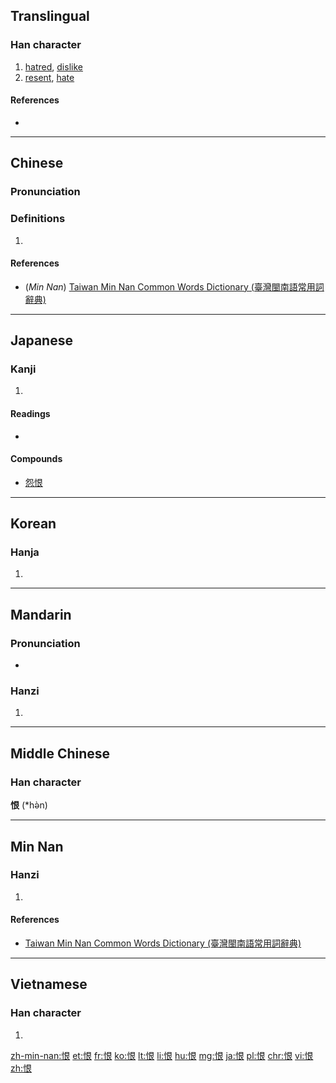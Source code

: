 ==Translingual==

===Han character===
{{Han char|rn=61|rad=心|as=06|sn=9|four=9703<sub>2</sub>|canj=心日女 (PAV)|ids=⿰[[忄]][[艮]]}}

# [[hatred]], [[dislike]]
# [[resent]], [[hate]]

====References====
* {{Han ref|kx=0385.090|dkj=10588|dj=0716.050|hdz=42299.030|uh=6068|ud=24680|bh=ABEB|bd=44011}}

----

==Chinese==
{{zh-hanzi-box|[[恅]]}}

===Pronunciation===
{{zh-pron
|m=dà
|c=han6
|h=hèn
|mn=hūn/hīn
|w=
|mc=
|oc=
|ma=|ma2=
|cat=n,v
}}

===Definitions===
{{zh-pos}}

# {{defn|Han|sort=心06}}

====References====
* (''Min Nan'') [http://twblg.dict.edu.tw/holodict_new/result_detail.jsp?n_no=4918&curpage=1&sample=%E6%81%A8&radiobutton=1&querytarget=1&limit=20&pagenum=1&rowcount=6 Taiwan Min Nan Common Words Dictionary (臺灣閩南語常用詞辭典)]

----

==Japanese==

===Kanji===
{{ja-kanji|grade=c|rs=心06}}

# {{defn|lang=ja|sort=心06}}

====Readings====
* {{ja-readings|on=[[こん]] (kon)|kun=[[うらむ]] (uramu), [[うらめしい]] (urameshii), [[うらみ]] (urami)}}

====Compounds====
* [[怨恨]]

----

==Korean==

===Hanja===
{{ko-hanja|hangeul=한|eumhun=한탄할 한|rv=han|mr=han|y=han}}

# {{defn|lang=ko|sort=心06}}

----

==Mandarin==

===Pronunciation===
* {{audio|Zh-hèn.ogg|Audio|lang=cmn}}

===Hanzi===
{{cmn-hanzi|pin=[[hèn]] ([[hen4]])|wg=hen<sup>4</sup>}}

# {{defn|lang=cmn|sort=心06}}

----

==Middle Chinese==
===Han character===
'''恨''' (*hə̀n)<!--asterisk indicates that this character appears more than four times in the Tang Dynasty corpus of literature-->

----

==Min Nan==

===Hanzi===
{{nan-hanzi|tlpa=hūn (hun<sup>7</sup>), hīn (hin<sup>7</sup>)}}

# {{defn|lang=nan|sort=心06}}

====References====
*[http://twblg.dict.edu.tw/holodict_new/result_detail.jsp?n_no=4918&curpage=1&sample=%E6%81%A8&radiobutton=1&querytarget=1&limit=20&pagenum=1&rowcount=6 Taiwan Min Nan Common Words Dictionary (臺灣閩南語常用詞辭典)]

----

==Vietnamese==

===Han character===
{{vi-hantu|[[hận]], [[giận]], [[hằn]], [[hờn]]|rs=心06}}

# {{defn|lang=vi|sort=心06}}

[[zh-min-nan:恨]]
[[et:恨]]
[[fr:恨]]
[[ko:恨]]
[[lt:恨]]
[[li:恨]]
[[hu:恨]]
[[mg:恨]]
[[ja:恨]]
[[pl:恨]]
[[chr:恨]]
[[vi:恨]]
[[zh:恨]]